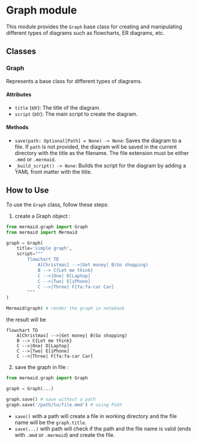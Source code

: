 # Graph module

This module provides the `Graph` base class for creating and manipulating different types of diagrams such as flowcharts, ER diagrams, etc.

## Classes

### Graph

Represents a base class for different types of diagrams.

#### Attributes

- `title` (str): The title of the diagram.
- `script` (str): The main script to create the diagram.

#### Methods

- `save(path: Optional[Path] = None) -> None`: Saves the diagram to a file. If `path` is not provided, the diagram will be saved in the current directory with the title as the filename. The file extension must be either `.mmd` or `.mermaid`.
- `_build_script() -> None`: Builds the script for the diagram by adding a YAML front matter with the title.

## How to Use

To use the `Graph` class, follow these steps:

1. create a Graph object :

```python
from mermaid.graph import Graph
from mermaid import Mermaid

graph = Graph(
    title='simple graph',
    script="""
        flowchart TD
            A[Christmas] -->|Get money| B(Go shopping)
            B --> C{Let me think}
            C -->|One| D[Laptop]
            C -->|Two| E[iPhone]
            C -->|Three| F[fa:fa-car Car]
        """
)

Mermaid(graph) # render the graph in notebook
```
the result will be

```mermaid
flowchart TD
    A[Christmas] -->|Get money| B(Go shopping)
    B --> C{Let me think}
    C -->|One| D[Laptop]
    C -->|Two| E[iPhone]
    C -->|Three| F[fa:fa-car Car]
```

2. save the graph in file :

```python
from mermaid.graph import Graph

graph = Graph(...)

graph.save() # save without a path
graph.save('/path/to/file.mmd') # using Path

```

- `save()` with a path will create a file in working directory and the file name will be the `graph.title`.
- `save(...)` with path will check if the path and the file name is valid (ends with `.mmd` or `.mermaid`) and create the file.
